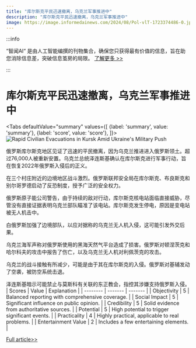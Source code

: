```yaml
---
title: "库尔斯克平民迅速撤离，乌克兰军事推进中"
description: "库尔斯克平民迅速撤离，乌克兰军事推进中"
image: https://image.informedainews.com/2024/08/Pol-vlT-1723374486-0.jpg
---
```



:::info

“智闻AI“ 是由人工智能编撰的刊物集合，确保您只获得最有价值的信息，旨在助您消除信息差，突破信息茧房的局限。  [了解更多 >>](/)

:::

# 库尔斯克平民迅速撤离，乌克兰军事推进中


<Tabs
	defaultValue="summary"
	values={[
	{label: 'summary', value: 'summary'},
	{label: 'score', value: 'score'},
]}>
<TabItem value="summary">
<img
  src="https://image.informedainews.com/2024/08/Pol-vlT-1723374486-0.jpg"
  alt="Rapid Civilian Evacuations in Kursk Amid Ukraine's Military Push"
/>



俄罗斯库尔斯克地区见证了迅速的平民撤离，因为乌克兰推进进入俄罗斯领土。超过76,000人被重新安置。乌克兰总统泽连斯基确认在库尔斯克进行军事行动，旨在恢复2022年俄罗斯入侵后的正义。

在三个村庄附近的边境地区战斗激烈。俄罗斯联邦安全局在库尔斯克、布良斯克和别尔哥罗德启动了反恐制度，授予广泛的安全权力。

俄罗斯原子能公司警告，由于持续的敌对行动，库尔斯克核电站面临直接威胁，尽管没有直接证据表明乌克兰部队瞄准了该电站。库尔斯克发生停电，原因是变电站被无人机击中。

白俄罗斯加强了边境部队，以应对据称的乌克兰无人机入侵，这可能引发外交后果。

乌克兰海军声称对俄罗斯使用的黑海天然气平台造成了损害。俄罗斯对顿涅茨克和哈尔科夫的攻击中报告了伤亡，以及乌克兰无人机对利佩茨克的攻击。

乌克兰的战斗接触有所减少，可能是由于其在库尔斯克的入侵。俄罗斯对基辅发动了空袭，被防空系统击退。

泽连斯基暗示可能禁止与莫斯科有关联的东正教会，指控其涉嫌支持俄罗斯入侵。
</TabItem>
<TabItem value="score">
	| Scores     | Value   | Explanation |
	| -------- | ------- | ------- |
	| Objectivity  | 5    | Balanced reporting with comprehensive coverage.    |
	| Social Impact | 5     | Significant influence on public opinion.    |
	| Credibility    | 5    | Solid evidence from authoritative sources.    |
	| Potential    | 5    | High potential to trigger significant events.    |
	| Practicality    | 4    | Highly practical, applicable to real problems.    |
	| Entertainment Value    | 2    | Includes a few entertaining elements.    |
</TabItem>
</Tabs>

[Full article>>](https://www.theguardian.com/world/article/2024/aug/11/ukraine-war-briefing-russia-orders-faster-evacuation-of-civilians-in-kursk)
